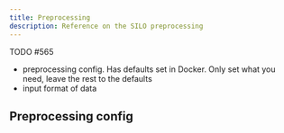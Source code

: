 ```yaml
---
title: Preprocessing
description: Reference on the SILO preprocessing
---
```


TODO #565

-   preprocessing config. Has defaults set in Docker. Only set what you need, leave the rest to the defaults
-   input format of data

## Preprocessing config
